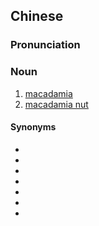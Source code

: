 ==Chinese==
{{zh-forms|type=31}}

===Pronunciation===
{{zh-pron
|m=Xiàwēiyíguǒ
|cat=n
}}

===Noun===
{{zh-noun}}

# [[macadamia]]
# [[macadamia nut]]

====Synonyms====
* {{zh-l|澳洲胡桃}}
* {{zh-l|澳大利亞堅果/澳大利亚坚果}}
* {{zh-l|澳洲堅果/澳洲坚果}}
* {{zh-l|火山豆}}
* {{zh-l|昆士蘭果/昆士兰果}}
* {{zh-l|昆士蘭栗/昆士兰栗}}
* {{zh-l|夏威夷豆}}